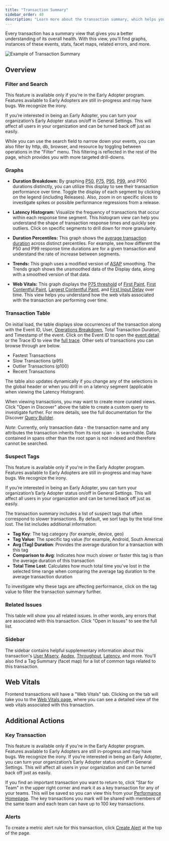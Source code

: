 ```yaml
---
title: "Transaction Summary"
sidebar_order: 40
description: "Learn more about the transaction summary, which helps you evaluate the transaction's overall health. This view includes graphs, instances of these events, stats, facet maps, and related errors."
---
```


Every transaction has a summary view that gives you a better understanding of its overall health. With this view, you'll find graphs, instances of these events, stats, facet maps, related errors, and more.

![Example of Transaction Summary](./perf-transaction-summary.png)

## Overview

### Filter and Search

<Note>

This feature is available only if you're in the Early Adopter program. Features available to Early Adopters are still in-progress and may have bugs. We recognize the irony.

If you’re interested in being an Early Adopter, you can turn your organization’s Early Adopter status on/off in General Settings. This will affect all users in your organization and can be turned back off just as easily.

</Note>

While you can use the search field to narrow down your events, you can also filter by http, db, browser, and resource by toggling between operations in the "Filter" menu. This filtering is reflected in the rest of the page, which provides you with more targeted drill-downs.

### Graphs

- **Duration Breakdown:** By graphing [P50](/product/performance/metrics/#p50-threshold), [P75](/product/performance/metrics/#p75-threshold), [P95](/product/performance/metrics/#p95-threshold), [P99](/product/performance/metrics/#p99-threshold), and P100 durations distinctly, you can utilize this display to see their transaction performance over time. Toggle the display of each segment by clicking on the legend (including Releases). Also, zoom in on specific slices to investigate spikes or possible performance regressions from a release.

- **Latency Histogram:** Visualize the frequency of transactions that occur within each response time segment. This histogram view can help you understand the shape of transaction response times and quickly see outliers. Click on specific segments to drill down for more granularity.

- **Duration Percentiles:** This graph shows the [average transaction duration](/product/performance/metrics/#average-transaction-duration) across distinct percentiles. For example, see how different the P50 and P99 response time durations are for a given transaction and understand the rate of increase between segments.

- **Trends:** This graph uses a modified version of [ASAP](https://arxiv.org/pdf/1703.00983.pdf) smoothing. The Trends graph shows the unsmoothed data of the Display data, along with a smoothed version of that data.

- **Web Vitals:** This graph displays the [P75 threshold](/product/performance/metrics/#p75-threshold) of [First Paint](/product/performance/web-vitals/#first-paint-fp), [First Contentful Paint](/product/performance/web-vitals/#first-contentful-paint-fcp), [Largest Contentful Paint](/product/performance/web-vitals/#largest-contentful-paint-lcp), and [First Input Delay](/product/performance/web-vitals/#first-input-delay-fid) over time. This view helps you understand how the web vitals associated with the transaction are performing over time.

### Transaction Table

On initial load, the table displays slow occurrences of the transaction along with the Event ID, User, [Operations Breakdown](/product/sentry-basics/tracing/event-detail/#operations-breakdown), Total Transaction Duration, and Timestamp of the event. Click on the Event ID to open the [event detail](/product/sentry-basics/tracing/event-detail/) or the Trace ID to view the [full trace](/product/sentry-basics/tracing/trace-view). Other sets of transactions you can browse through are below.

- Fastest Transactions
- Slow Transactions (p95)
- Outlier Transactions (p100)
- Recent Transactions

The table also updates dynamically if you change any of the selections in the global header or when you drill in on a latency segment (applicable when viewing the Latency Histogram).

When viewing transactions, you may want to create more curated views. Click "Open in Discover" above the table to create a custom query to investigate further. For more details, see the full documentation for the Discover [Query Builder](/product/discover-queries/query-builder/).

_Note_: Currently, only transaction data - the transaction name and any attributes the transaction inherits from its root span - is searchable. Data contained in spans other than the root span is not indexed and therefore cannot be searched.

### Suspect Tags

<Note>

This feature is available only if you're in the Early Adopter program. Features available to Early Adopters are still in-progress and may have bugs. We recognize the irony.

If you’re interested in being an Early Adopter, you can turn your organization’s Early Adopter status on/off in General Settings. This will affect all users in your organization and can be turned back off just as easily.

</Note>

The transaction summary includes a list of suspect tags that often correspond to slower transactions. By default, we sort tags by the total time lost. The list includes additional information:

- **Tag Key**: The tag category (for example, device, geo)
- **Tag Value**: The specific tag value (for example, Android, South America)
- **Avg (Tag) Duration**: Provides the average duration for a transaction with this tag
- **Comparison to Avg**: Indicates how much slower or faster this tag is than the average duration of this transaction
- **Total Time Lost**: Calculates how much total time you've lost in the selected time range when comparing the average tag duration to the average transaction duration

To investigate why these tags are affecting performance, click on the tag value to filter the transaction summary further.

### Related Issues

This table will show you all related issues. In other words, any errors that are associated with this transaction. Click "Open in Issues" to see the full list.

### Sidebar

The sidebar contains helpful supplementary information about this transaction's [User Misery](/product/performance/metrics/#user-misery), [Apdex](/product/performance/metrics/#apdex), [Throughput](/product/performance/metrics/#throughput-total-tpm-tps), [Latency](/product/performance/metrics/#latency), and more. You'll also find a Tag Summary (facet map) for a list of common tags related to this transaction.


## Web Vitals

Frontend transactions will have a "Web Vitals" tab. Clicking on the tab will take you to the [Web Vitals page](/product/performance/web-vitals), where you can see a detailed view of the web vitals associated with this transaction.


## Additional Actions

### Key Transaction

<Note>

This feature is available only if you're in the Early Adopter program. Features available to Early Adopters are still in-progress and may have bugs. We recognize the irony. If you’re interested in being an Early Adopter, you can turn your organization’s Early Adopter status on/off in General Settings. This will affect all users in your organization and can be turned back off just as easily.

</Note>

If you find an important transaction you want to return to, click "Star for Team" in the upper right corner and mark it as a key transaction for any of your teams. This will be saved so you can view this from your [Performance Homepage](/product/performance/). The key transactions you mark will be shared with members of the same team and each team can have up to 100 key transactions.

### Alerts
To create a metric alert rule for this transaction, click [Create Alert](/product/alerts-notifications/metric-alerts/) at the top of the page.
